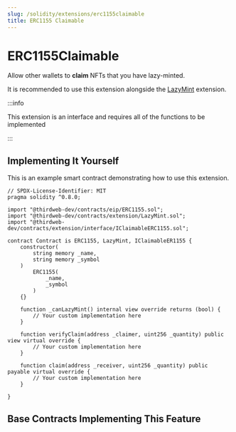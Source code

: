 ```yaml
---
slug: /solidity/extensions/erc1155claimable
title: ERC1155 Claimable
---
```



# ERC1155Claimable

Allow other wallets to **claim** NFTs that you have lazy-minted. 

It is recommended to use this extension alongside the [LazyMint](/solidity/extensions/lazymint) extension.

<ViewContractCodeButton
  link="https://github.com/thirdweb-dev/contracts/blob/main/contracts/extension/interface/IClaimableERC1155.sol"
  name="IClaimableERC1155"
/>

:::info

This extension is an interface and requires all of the functions to be implemented

:::

## Implementing It Yourself

This is an example smart contract demonstrating how to use this extension.

```solidity
// SPDX-License-Identifier: MIT
pragma solidity ^0.8.0;

import "@thirdweb-dev/contracts/eip/ERC1155.sol";
import "@thirdweb-dev/contracts/extension/LazyMint.sol";
import "@thirdweb-dev/contracts/extension/interface/IClaimableERC1155.sol";

contract Contract is ERC1155, LazyMint, IClaimableER1155 {
    constructor(
        string memory _name,
        string memory _symbol
    )
        ERC1155(
            _name,
            _symbol
        )
    {}

    function _canLazyMint() internal view override returns (bool) {
        // Your custom implementation here
    }

    function verifyClaim(address _claimer, uint256 _quantity) public view virtual override {
        // Your custom implementation here
    }

    function claim(address _receiver, uint256 _quantity) public payable virtual override {
        // Your custom implementation here
    }

}
```

## Base Contracts Implementing This Feature

<div className="row" style={{ marginBottom: 24 }}>
  <div className="col col--6" style={{ padding: 8 }}>
    <QuickstartCard
      name="ERC1155 Lazy Mint"
      link="/solidity/base-contracts/erc-1155/erc1155lazymint"
      image="/assets/icons/general.png"
    />
  </div>
  <div className="col col--6" style={{ padding: 8 }}>
    <QuickstartCard
      name="ERC1155 Delayed Reveal"
      link="/solidity/base-contracts/erc-1155/erc1155delayedreveal"
      image="/assets/icons/general.png"
    />
  </div>
  <div className="col col--6" style={{ padding: 8 }}>
    <QuickstartCard
      name="ERC1155 Drop"
      link="/solidity/base-contracts/erc-1155/erc1155drop"
      image="/assets/icons/general.png"
    />
  </div>
</div>